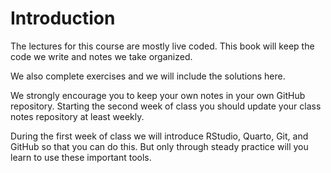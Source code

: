 # Introduction {.unnumbered}

The lectures for this course are mostly live coded. This book will keep the code we write and notes we take organized. 

We also complete exercises and we will include the solutions here.

We strongly encourage you to keep your own notes in your own GitHub repository. Starting the second week of class you should update your class notes repository at least weekly.

During the first week of class we will introduce RStudio, Quarto, Git, and GitHub so that you can do this. But only through steady practice will you learn to use these important tools.

